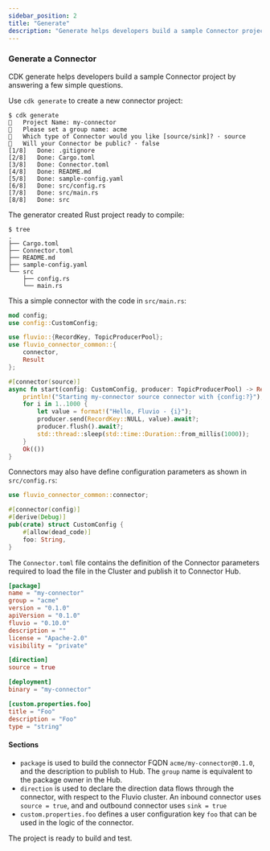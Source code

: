 ```yaml
---
sidebar_position: 2
title: "Generate"
description: "Generate helps developers build a sample Connector project by answering a few simple questions."
---
```


### Generate a Connector

CDK generate helps developers build a sample Connector project by answering a few simple questions.

Use `cdk generate` to create a new connector project:

```shell
$ cdk generate
🤷   Project Name: my-connector
🤷   Please set a group name: acme
🤷   Which type of Connector would you like [source/sink]? · source
🤷   Will your Connector be public? · false
[1/8]   Done: .gitignore
[2/8]   Done: Cargo.toml
[3/8]   Done: Connector.toml
[4/8]   Done: README.md
[5/8]   Done: sample-config.yaml
[6/8]   Done: src/config.rs
[7/8]   Done: src/main.rs
[8/8]   Done: src
```

The generator created Rust project ready to compile:

```
$ tree
.
├── Cargo.toml
├── Connector.toml
├── README.md
├── sample-config.yaml
└── src
    ├── config.rs
    └── main.rs
```

This a simple connector with the code in `src/main.rs`:

```rust title="src/main.rs"
mod config;
use config::CustomConfig;

use fluvio::{RecordKey, TopicProducerPool};
use fluvio_connector_common::{
    connector,
    Result
};

#[connector(source)]
async fn start(config: CustomConfig, producer: TopicProducerPool) -> Result<()> {
    println!("Starting my-connector source connector with {config:?}");
    for i in 1..1000 {
        let value = format!("Hello, Fluvio - {i}");
        producer.send(RecordKey::NULL, value).await?;
        producer.flush().await?;
        std::thread::sleep(std::time::Duration::from_millis(1000));
    }
    Ok(())
}
```

Connectors may also have define configuration parameters as shown in `src/config.rs`:

```rust title="src/config.rs"
use fluvio_connector_common::connector;

#[connector(config)]
#[derive(Debug)]
pub(crate) struct CustomConfig {
    #[allow(dead_code)]
    foo: String,
}
```

The `Connector.toml` file contains the definition of the Connector parameters required to load the file in the Cluster and publish it to Connector Hub.

```toml title="Connector.toml"
[package]
name = "my-connector"
group = "acme"
version = "0.1.0"
apiVersion = "0.1.0"
fluvio = "0.10.0"
description = ""
license = "Apache-2.0"
visibility = "private"

[direction]
source = true

[deployment]
binary = "my-connector"

[custom.properties.foo]
title = "Foo"
description = "Foo"
type = "string"
```

#### Sections

* `package` is used to build the connector FQDN `acme/my-connector@0.1.0`, and the description to publish to  Hub. The `group` name is equivalent to the package owner in the Hub.
* `direction` is used to declare the direction data flows through the connector, with respect to the Fluvio cluster. An inbound connector uses `source = true`, and and outbound connector uses `sink = true`
* `custom.properties.foo` defines a user configuration key `foo` that can be used in the logic of the connector.

The project is ready to build and test.
